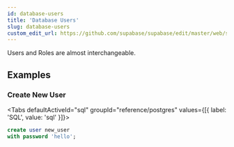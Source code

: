 ```yaml
---
id: database-users
title: 'Database Users'
slug: database-users
custom_edit_url: https://github.com/supabase/supabase/edit/master/web/spec/postgres.yml
---
```


Users and Roles are almost interchangeable.

## Examples

### Create New User

<Tabs
  defaultActiveId="sql"
  groupId="reference/postgres"
  values={[{ label: 'SQL', value: 'sql' }]}>

<TabsPanel id="sql" label="sql">

```sql
create user new_user
with password 'hello';
```

</TabsPanel>

</Tabs>
